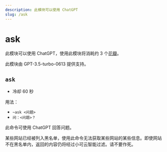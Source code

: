 ```yaml
---
description: 此模块可以使用 ChatGPT
slug: /ask
---
```


# ask

此模块可以使用 ChatGPT，使用此模块将消耗约 3 个[花瓣](petal)。

此模块由 GPT-3.5-turbo-0613 提供支持。

## `ask`

-   冷却 60 秒

用法：

-   `~ask <问题>`
-   `问：<问题>？`

此命令可使用 ChatGPT 回答问题。

某些网站已经被列入黑名单，使用此命令无法获取某些网站的某些信息。即使网站不在黑名单内，返回的内容仍将经过小可云智能过滤。请不要作死。
